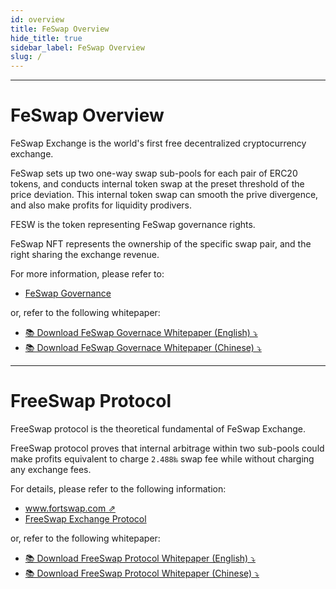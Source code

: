 ```yaml
---
id: overview
title: FeSwap Overview
hide_title: true
sidebar_label: FeSwap Overview
slug: /
---
```


________

<div  className="title">
  <h1> FeSwap Overview </h1>
</div>

FeSwap Exchange is the world's first free decentralized cryptocurrency exchange. 

FeSwap sets up two one-way swap sub-pools for each pair of ERC20 tokens, and conducts internal token swap at the preset threshold of the price deviation. This internal token swap can smooth the prive divergence, and also make profits for liquidity prodivers.

FESW is the token representing FeSwap governance rights.

FeSwap NFT represents the ownership of the specific swap pair, and the right sharing the exchange revenue.

For more information, please refer to:

  - [FeSwap Governance](./FeSwap/Introduction.md)

or, refer to the following whitepaper:

  - [📚 Download FeSwap Governace Whitepaper (English) ⤵](@site/static/FeSwap.pdf)
  - [📚 Download FeSwap Governace Whitepaper (Chinese) ⤵](@site/static/FeSwap(cn).pdf)

________

<div  className="title">
  <h1> FreeSwap Protocol </h1>
</div>

FreeSwap protocol is the theoretical fundamental of FeSwap Exchange. 

FreeSwap protocol proves that internal arbitrage within two sub-pools could make profits equivalent to charge `2.488‰` swap fee while without charging any exchange fees.

For details, please refer to the following information:

  - [www.fortswap.com ⇗](http://www.fortswap.com)
  - [FreeSwap Exchange Protocol](./FreeSwap/Abstract.md)

or, refer to the following whitepaper:

  - [📚 Download FreeSwap Protocol Whitepaper (English) ⤵](@site/static/FreeSwap.pdf)
  - [📚 Download FreeSwap Protocol Whitepaper (Chinese) ⤵](@site/static/FreeSwap(cn).pdf)
